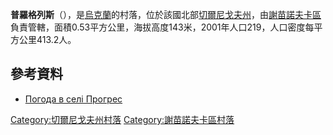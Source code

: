 {{coord|52|12|32|N|32|27|32|E|scale:100000|display=title}}

'''普羅格列斯'''（{{lang-uk|Прогрес}}），是[[烏克蘭|烏克蘭]]的村落，位於該國北部[[切爾尼戈夫州|切爾尼戈夫州]]，由[[謝苗諾夫卡區|謝苗諾夫卡區]]負責管轄，面積0.53平方公里，海拔高度143米，2001年人口219，人口密度每平方公里413.2人。

==參考資料==
* [http://weather.in.ua/ua/chernigovskaja/21699 Погода в селі Прогрес] {{Wayback|url=http://weather.in.ua/ua/chernigovskaja/21699 |date=20111220134530 }}

[[Category:切爾尼戈夫州村落|Category:切爾尼戈夫州村落]]
[[Category:謝苗諾夫卡區村落|Category:謝苗諾夫卡區村落]]


{{Chernihiv-geo-stub}}